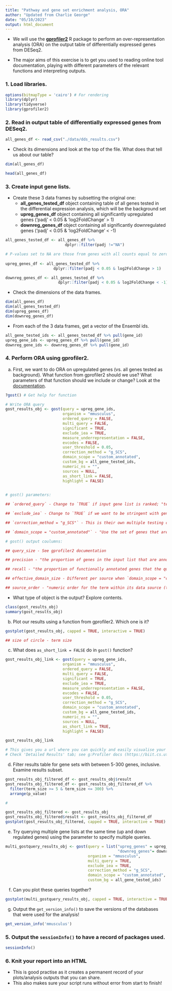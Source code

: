 ```yaml
---
title: "Pathway and gene set enrichment analysis, ORA"
author: "Updated from Charlie George"
date: "05/10/2023"
output: html_document
---
```


- We will use the [**gprofiler2**](https://cran.r-project.org/web/packages/gprofiler2/index.html) R package to perform an over-representation analysis (ORA) on the output table of differentially expressed genes from DESeq2.

- The major aims of this exercise is to get you used to reading online tool documentation, playing with different parameters of the relevant functions and interpreting outputs.

### 1. Load libraries.

```r
options(bitmapType = 'cairo') # For rendering 
library(dplyr)
library(tidyverse)
library(gprofiler2)
```

### 2. Read in output table of differentially expressed genes from DESeq2.

```r
all_genes_df <- read_csv("./data/dds_results.csv")
```
- Check its dimensions and look at the top of the file. What does that tell us about our table? 

```r
dim(all_genes_df)
```

```r
head(all_genes_df)  
```

### 3. Create input gene lists.

- Create these 3 data frames by subsetting the original one:
  + **all_genes_tested_df** object containing table of all genes tested in the differential expression analysis, which will be the background set
  + **upreg_genes_df** object containing all significantly upregulated genes ('padj' < 0.05 & 'log2FoldChange' > 1)
  + **downreg_genes_df** object containing all significantly downregulated genes ('padj' < 0.05 & 'log2FoldChange' < -1)

```r
all_genes_tested_df <- all_genes_df %>% 
                          dplyr::filter(padj !="NA")

# P-values set to NA are those from genes with all counts equal to zero (https://bioconductor.org/packages/release/bioc/vignettes/DESeq2/inst/doc/DESeq2.html#why-are-some-p-values-set-to-na)
  
upreg_genes_df <- all_genes_tested_df %>% 
                     dplyr::filter(padj < 0.05 & log2FoldChange > 1)

downreg_genes_df <- all_genes_tested_df %>% 
                       dplyr::filter(padj < 0.05 & log2FoldChange < -1)
```

- Check the dimensions of the data frames.

```r
dim(all_genes_df)
dim(all_genes_tested_df)
dim(upreg_genes_df)
dim(downreg_genes_df)
```

- From each of the 3 data frames, get a vector of the Ensembl ids.

```r
all_gene_tested_ids <- all_genes_tested_df %>% pull(gene_id)
upreg_gene_ids <- upreg_genes_df %>% pull(gene_id)
downreg_gene_ids <- downreg_genes_df %>% pull(gene_id)
```

### 4. Perform ORA using **gprofiler2**.

a. First, we want to do ORA on upregulated genes (vs. all genes tested as background). What function from gprofiler2 should we use? What parameters of that function should we include or change? Look at the [documentation](https://cran.r-project.org/web/packages/gprofiler2/vignettes/gprofiler2.html). 

```r
?gost() # Get help for function

# Write ORA query
gost_results_obj <- gost(query = upreg_gene_ids, 
                         organism = "mmusculus", 
                         ordered_query = FALSE,    
                         multi_query = FALSE, 
                         significant = TRUE, 
                         exclude_iea = TRUE, 
                         measure_underrepresentation = FALSE, 
                         evcodes = FALSE, 
                         user_threshold = 0.05, 
                         correction_method = "g_SCS",  
                         domain_scope = "custom_annotated",
                         custom_bg = all_gene_tested_ids, 
                         numeric_ns = "", 
                         sources = NULL, 
                         as_short_link = FALSE,
                         highlight = FALSE)
                         

# gost() parameters:

## `ordered_query` - Change to `TRUE` if input gene list is ranked; "testing is then performed iteratively, starting from the first gene and sequentially adding genes one by one" (kolberg_gprofiler2_2020)

## `exclude_iea` - Change to `TRUE` if we want to be stringent with gene sets considered i.e. only look at curated GO gene sets

## `correction_method = "g_SCS"` - This is their own multiple testing correction; more stringent than Bonferroni or Benjamini-Hochberg, takes into account the unevenly distributed structure of functionally annotated gene sets

## `domain_scope = "custom_annotated"` - "Use the set of genes that are annotated in the data source and are also included in the user provided background list (documentation)"

# gost() output coulumns:

## query_size - See gprofiler2 documentation

## precision - "the proportion of genes in the input list that are annotated to the function (defined as intersection_size/query_size)"

## recall - "the proportion of functionally annotated genes that the query recovers (defined as intersection_size/term_size)"

## effective_domain_size - Different per source when `domain_scope = "custom_annotated"` because number of genes annotated differs across sources

## source_order - "numeric order for the term within its data source (this is important for drawing the results)"; closely related terms are closer to each other in the order
```

- What type of object is the output? Explore contents.

```r
class(gost_results_obj)
summary(gost_results_obj)
```

b. Plot our results using a function from gprofiler2. Which one is it? 

```r
gostplot(gost_results_obj, capped = TRUE, interactive = TRUE)

## size of circle - term size
```

c. What does `as_short_link = FALSE` do in `gost()` function? 

```r
gost_results_obj_link <- gost(query = upreg_gene_ids, 
                         organism = "mmusculus", 
                         ordered_query = FALSE,    
                         multi_query = FALSE, 
                         significant = TRUE, 
                         exclude_iea = TRUE, 
                         measure_underrepresentation = FALSE, 
                         evcodes = FALSE, 
                         user_threshold = 0.05, 
                         correction_method = "g_SCS",  
                         domain_scope = "custom_annotated",
                         custom_bg = all_gene_tested_ids, 
                         numeric_ns = "", 
                         sources = NULL, 
                         as_short_link = TRUE,
                         highlight = FALSE)

gost_results_obj_link

# This gives you a url where you can quickly and easily visualise your data and send the link to others to see it too
# Check 'Detailed Results' tab; see g:Profiler docs (https://biit.cs.ut.ee/gprofiler/page/docs) to learn more about the website
```

d. Filter results table for gene sets with between 5-300 genes, inclusive. Examine results subset.

```r
gost_results_obj_filtered_df <- gost_results_obj$result
gost_results_obj_filtered_df <- gost_results_obj_filtered_df %>%
  filter(term_size >= 5 & term_size <= 300) %>% 
  arrange(p_value)

#

gost_results_obj_filtered <- gost_results_obj
gost_results_obj_filtered$result <- gost_results_obj_filtered_df
gostplot(gost_results_obj_filtered, capped = TRUE, interactive = TRUE)
```

e. Try querying multiple gene lists at the same time (up and down regulated genes) using the parameter to specify multiple queries.

```r
multi_gostquery_results_obj <- gost(query = list("upreg_genes" = upreg_gene_ids,
                                                 "downreg_genes"= downreg_gene_ids),
                                    organism = "mmusculus", 
                                    multi_query = TRUE,
                                    exclude_iea = TRUE, 
                                    correction_method = "g_SCS", 
                                    domain_scope = "custom_annotated",
                                    custom_bg = all_gene_tested_ids)
```

f. Can you plot these queries together?

```r
gostplot(multi_gostquery_results_obj, capped = TRUE, interactive = TRUE)
```

g. Output the `get_version_info()` to save the versions of the databases that were used for the analysis!
```r
get_version_info('mmusculus')
```

### 5. Output the `sessionInfo()` to have a record of packages used.

```r
sessionInfo()
```

### 6. Knit your report into an HTML 

- This is good practise as it creates a permanent record of your plots/analysis outputs that you can share.
- This also makes sure your script runs without error from start to finish! 
